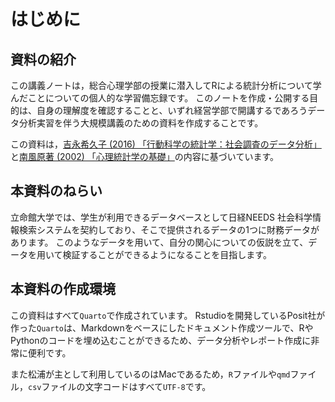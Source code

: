 # はじめに {.unnumbered}

## 資料の紹介

この講義ノートは，<span class = "markp">総合心理学部の授業に潜入してRによる統計分析について学んだことについての個人的な学習備忘録</span>です。
このノートを作成・公開する目的は、自身の理解度を確認することと、いずれ経営学部で開講するであろうデータ分析実習を伴う大規模講義のための資料を作成することです。

この資料は，<span class = "marky">[吉永希久子 (2016) 「行動科学の統計学：社会調査のデータ分析」](https://amzn.to/3YRAWzk)</span>と<span class = "marky">[南風原著 (2002) 「心理統計学の基礎」](https://amzn.to/4ixivXO)</span>の内容に基づいています。


<!-- [![心理統計学の基礎(有斐閣アルマ)](img/sinri_toukei.jpg){width=30%}](https://amzn.to/4ixivXO) -->

## 本資料のねらい

立命館大学では、学生が利用できるデータベースとして<span class = "rmarker-s">日経NEEDS 社会科学情報検索システム</span>を契約しており、そこで提供されるデータの1つに<span class = "rmarker-s">財務データ</span>があります。
このようなデータを用いて、自分の関心についての仮説を立て、データを用いて検証することができるようになることを目指します。

## 本資料の作成環境

この資料はすべて`Quarto`で作成されています。
Rstudioを開発しているPosit社が作った`Quarto`は、Markdownをベースにしたドキュメント作成ツールで、RやPythonのコードを埋め込むことができるため、データ分析やレポート作成に非常に便利です。

また松浦が主として利用しているのはMacであるため，`R`ファイルや`qmd`ファイル，`csv`ファイルの文字コードはすべて`UTF-8`です。